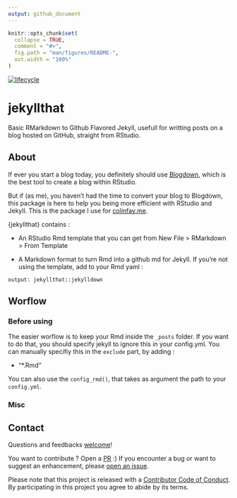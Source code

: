 ```yaml
---
output: github_document
---
```


<!-- README.md is generated from README.Rmd. Please edit that file -->

```r
knitr::opts_chunk$set(
  collapse = TRUE,
  comment = "#>",
  fig.path = "man/figures/README-",
  out.width = "100%"
)
```

  [![lifecycle](https://img.shields.io/badge/lifecycle-experimental-orange.svg)](https://img.shields.io/badge/lifecycle-experimental-orange.svg)


# jekyllthat

Basic RMarkdown to Github Flavored Jekyll, usefull for writting posts on a blog hosted on GitHub, straight from RStudio. 

## About

If ever you start a blog today, you definitely should use [Blogdown](https://github.com/rstudio/blogdown), which is the best tool to create a blog within RStudio. 

But if (as me), you haven't had the time to convert your blog to Blogdown, this package is here to help you being more efficient with RStudio and Jekyll. This is the package I use for [colinfay.me](colinfay.me).

{jekyllthat} contains : 

+ An RStudio Rmd template that you can get from New File > RMarkdown > From Template

+ A Markdown format to turn Rmd into a github md for Jekyll. If you're not using the template, add to your Rmd yaml : 

`output: jekyllthat::jekylldown`

## Worflow

### Before using 

The easier worflow is to keep your Rmd inside the `_posts` folder. If you want to do that, you should specify jekyll to ignore this in your config.yml. You can manually specifiy this in the `exclude` part, by adding : 

  - "*.Rmd"

You can also use the `config_rmd()`, that takes as argument the path to your `config.yml`. 

### Misc

## Contact

Questions and feedbacks [welcome](mailto:contact@colinfay.me)!

You want to contribute ? Open a [PR](https://github.com/ColinFay/jekyllthat/pulls) :) If you encounter a bug or want to suggest an enhancement, please [open an issue](https://github.com/ColinFay/jekyllthat/issues).

Please note that this project is released with a [Contributor Code of Conduct](CONDUCT.md).
By participating in this project you agree to abide by its terms.
